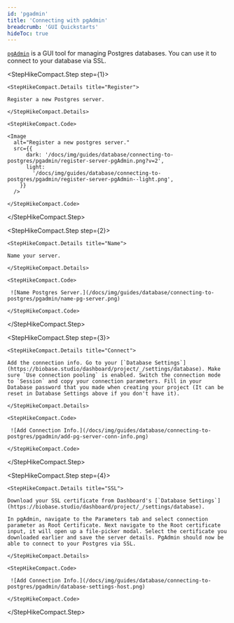 ```yaml
---
id: 'pgadmin'
title: 'Connecting with pgAdmin'
breadcrumb: 'GUI Quickstarts'
hideToc: true
---
```


[`pgAdmin`](https://www.pgadmin.org/) is a GUI tool for managing Postgres databases. You can use it to connect to your database via SSL.

<StepHikeCompact>

  <StepHikeCompact.Step step={1}>

    <StepHikeCompact.Details title="Register">

    Register a new Postgres server.

    </StepHikeCompact.Details>

    <StepHikeCompact.Code>

    <Image
      alt="Register a new postgres server."
      src={{
          dark: '/docs/img/guides/database/connecting-to-postgres/pgadmin/register-server-pgAdmin.png?v=2',
          light:
            '/docs/img/guides/database/connecting-to-postgres/pgadmin/register-server-pgAdmin--light.png',
        }}
      />

    </StepHikeCompact.Code>

  </StepHikeCompact.Step>

  <StepHikeCompact.Step step={2}>

    <StepHikeCompact.Details title="Name">

    Name your server.

    </StepHikeCompact.Details>

    <StepHikeCompact.Code>

     ![Name Postgres Server.](/docs/img/guides/database/connecting-to-postgres/pgadmin/name-pg-server.png)

    </StepHikeCompact.Code>

  </StepHikeCompact.Step>

  <StepHikeCompact.Step step={3}>

    <StepHikeCompact.Details title="Connect">

    Add the connection info. Go to your [`Database Settings`](https://biobase.studio/dashboard/project/_/settings/database). Make sure `Use connection pooling` is enabled. Switch the connection mode to `Session` and copy your connection parameters. Fill in your Database password that you made when creating your project (It can be reset in Database Settings above if you don't have it).

    </StepHikeCompact.Details>

    <StepHikeCompact.Code>

     ![Add Connection Info.](/docs/img/guides/database/connecting-to-postgres/pgadmin/add-pg-server-conn-info.png)

    </StepHikeCompact.Code>

  </StepHikeCompact.Step>

  <StepHikeCompact.Step step={4}>

    <StepHikeCompact.Details title="SSL">

    Download your SSL certificate from Dashboard's [`Database Settings`](https://biobase.studio/dashboard/project/_/settings/database).

    In pgAdmin, navigate to the Parameters tab and select connection parameter as Root Certificate. Next navigate to the Root certificate input, it will open up a file-picker modal. Select the certificate you downloaded earlier and save the server details. PgAdmin should now be able to connect to your Postgres via SSL.

    </StepHikeCompact.Details>

    <StepHikeCompact.Code>

     ![Add Connection Info.](/docs/img/guides/database/connecting-to-postgres/pgadmin/database-settings-host.png)

    </StepHikeCompact.Code>

  </StepHikeCompact.Step>

</StepHikeCompact>
